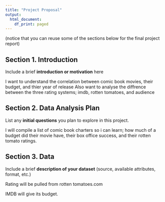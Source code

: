 ---
title: "Project Proposal"
output:
  html_document:
    df_print: paged
---

(notice that you can reuse some of the sections below for the final project report)

## Section 1. Introduction

Include a brief **introduction or motivation** here


I want to understand the correlation between comic book movies, their budget, and thier year of release
Also want to analyse the diffrence between the three rating systems; imdb, rotten tomatoes, and audience 

## Section 2. Data Analysis Plan

List any **initial questions** you plan to explore in this project. 


I will compile a list of comic book charters so i can learn;  how much of a budget did their movie have, their box office success, and their rotten tomato ratings. 

## Section 3. Data

Include a brief **description of your dataset** (source, available attributes, format, etc.)

Rating will be pulled from rotten tomatoes.com 

IMDB will give its budget. 

